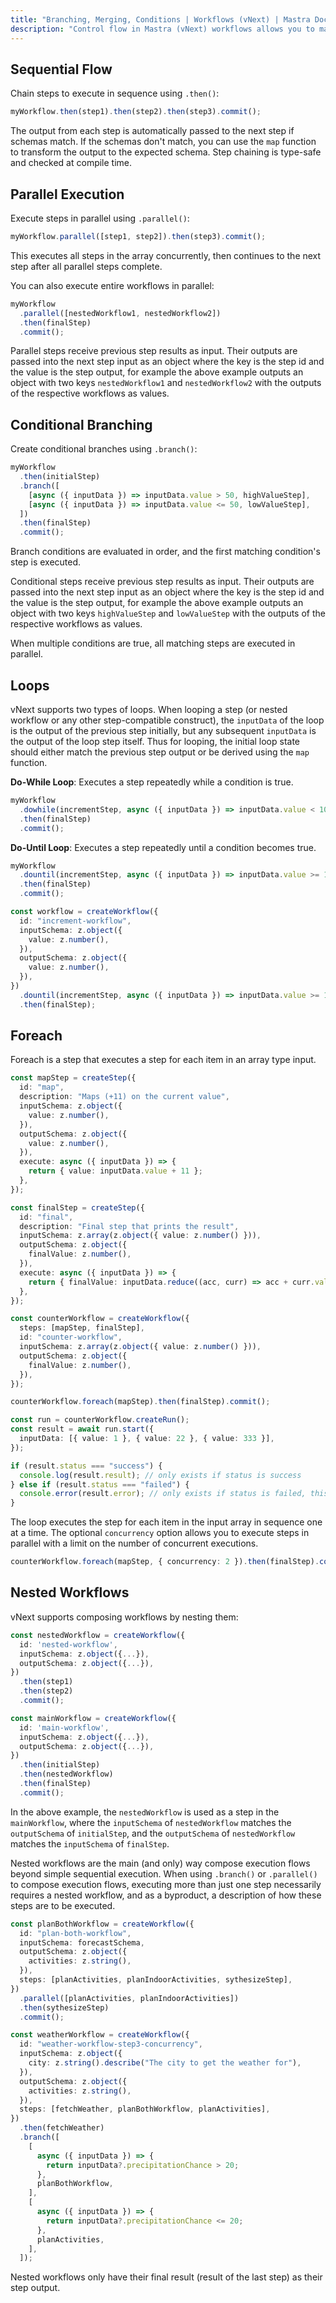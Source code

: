 ```yaml
---
title: "Branching, Merging, Conditions | Workflows (vNext) | Mastra Docs"
description: "Control flow in Mastra (vNext) workflows allows you to manage branching, merging, and conditions to construct workflows that meet your logic requirements."
---
```


## Sequential Flow

Chain steps to execute in sequence using `.then()`:

```typescript
myWorkflow.then(step1).then(step2).then(step3).commit();
```

The output from each step is automatically passed to the next step if schemas match. If the schemas don't match, you can use the `map` function to transform the output to the expected schema.
Step chaining is type-safe and checked at compile time.

## Parallel Execution

Execute steps in parallel using `.parallel()`:

```typescript
myWorkflow.parallel([step1, step2]).then(step3).commit();
```

This executes all steps in the array concurrently, then continues to the next step after all parallel steps complete.

You can also execute entire workflows in parallel:

```typescript
myWorkflow
  .parallel([nestedWorkflow1, nestedWorkflow2])
  .then(finalStep)
  .commit();
```

Parallel steps receive previous step results as input. Their outputs are passed into the next step input as an object where the key is the step id and the value is the step output, for example the above example outputs an object with two keys `nestedWorkflow1` and `nestedWorkflow2` with the outputs of the respective workflows as values.

## Conditional Branching

Create conditional branches using `.branch()`:

```typescript
myWorkflow
  .then(initialStep)
  .branch([
    [async ({ inputData }) => inputData.value > 50, highValueStep],
    [async ({ inputData }) => inputData.value <= 50, lowValueStep],
  ])
  .then(finalStep)
  .commit();
```

Branch conditions are evaluated in order, and the first matching condition's step is executed.

Conditional steps receive previous step results as input. Their outputs are passed into the next step input as an object where the key is the step id and the value is the step output, for example the above example outputs an object with two keys `highValueStep` and `lowValueStep` with the outputs of the respective workflows as values.

When multiple conditions are true, all matching steps are executed in parallel.

## Loops

vNext supports two types of loops. When looping a step (or nested workflow or any other step-compatible construct), the `inputData` of the loop is the output of the previous step initially, but any subsequent `inputData` is the output of the loop step itself. Thus for looping, the initial loop state should either match the previous step output or be derived using the `map` function.

**Do-While Loop**: Executes a step repeatedly while a condition is true.

```typescript
myWorkflow
  .dowhile(incrementStep, async ({ inputData }) => inputData.value < 10)
  .then(finalStep)
  .commit();
```

**Do-Until Loop**: Executes a step repeatedly until a condition becomes true.

```typescript
myWorkflow
  .dountil(incrementStep, async ({ inputData }) => inputData.value >= 10)
  .then(finalStep)
  .commit();
```

```typescript
const workflow = createWorkflow({
  id: "increment-workflow",
  inputSchema: z.object({
    value: z.number(),
  }),
  outputSchema: z.object({
    value: z.number(),
  }),
})
  .dountil(incrementStep, async ({ inputData }) => inputData.value >= 10)
  .then(finalStep);
```

## Foreach

Foreach is a step that executes a step for each item in an array type input.

```typescript
const mapStep = createStep({
  id: "map",
  description: "Maps (+11) on the current value",
  inputSchema: z.object({
    value: z.number(),
  }),
  outputSchema: z.object({
    value: z.number(),
  }),
  execute: async ({ inputData }) => {
    return { value: inputData.value + 11 };
  },
});

const finalStep = createStep({
  id: "final",
  description: "Final step that prints the result",
  inputSchema: z.array(z.object({ value: z.number() })),
  outputSchema: z.object({
    finalValue: z.number(),
  }),
  execute: async ({ inputData }) => {
    return { finalValue: inputData.reduce((acc, curr) => acc + curr.value, 0) };
  },
});

const counterWorkflow = createWorkflow({
  steps: [mapStep, finalStep],
  id: "counter-workflow",
  inputSchema: z.array(z.object({ value: z.number() })),
  outputSchema: z.object({
    finalValue: z.number(),
  }),
});

counterWorkflow.foreach(mapStep).then(finalStep).commit();

const run = counterWorkflow.createRun();
const result = await run.start({
  inputData: [{ value: 1 }, { value: 22 }, { value: 333 }],
});

if (result.status === "success") {
  console.log(result.result); // only exists if status is success
} else if (result.status === "failed") {
  console.error(result.error); // only exists if status is failed, this is an instance of Error
}
```

The loop executes the step for each item in the input array in sequence one at a time. The optional `concurrency` option allows you to execute steps in parallel with a limit on the number of concurrent executions.

```typescript
counterWorkflow.foreach(mapStep, { concurrency: 2 }).then(finalStep).commit();
```

## Nested Workflows

vNext supports composing workflows by nesting them:

```typescript
const nestedWorkflow = createWorkflow({
  id: 'nested-workflow',
  inputSchema: z.object({...}),
  outputSchema: z.object({...}),
})
  .then(step1)
  .then(step2)
  .commit();

const mainWorkflow = createWorkflow({
  id: 'main-workflow',
  inputSchema: z.object({...}),
  outputSchema: z.object({...}),
})
  .then(initialStep)
  .then(nestedWorkflow)
  .then(finalStep)
  .commit();
```

In the above example, the `nestedWorkflow` is used as a step in the `mainWorkflow`, where the `inputSchema` of `nestedWorkflow` matches the `outputSchema` of `initialStep`, and the `outputSchema` of `nestedWorkflow` matches the `inputSchema` of `finalStep`.

Nested workflows are the main (and only) way compose execution flows beyond simple sequential execution. When using `.branch()` or `.parallel()` to compose execution flows, executing more than just one step necessarily requires a nested workflow, and as a byproduct, a description of how these steps are to be executed.

```typescript
const planBothWorkflow = createWorkflow({
  id: "plan-both-workflow",
  inputSchema: forecastSchema,
  outputSchema: z.object({
    activities: z.string(),
  }),
  steps: [planActivities, planIndoorActivities, sythesizeStep],
})
  .parallel([planActivities, planIndoorActivities])
  .then(sythesizeStep)
  .commit();

const weatherWorkflow = createWorkflow({
  id: "weather-workflow-step3-concurrency",
  inputSchema: z.object({
    city: z.string().describe("The city to get the weather for"),
  }),
  outputSchema: z.object({
    activities: z.string(),
  }),
  steps: [fetchWeather, planBothWorkflow, planActivities],
})
  .then(fetchWeather)
  .branch([
    [
      async ({ inputData }) => {
        return inputData?.precipitationChance > 20;
      },
      planBothWorkflow,
    ],
    [
      async ({ inputData }) => {
        return inputData?.precipitationChance <= 20;
      },
      planActivities,
    ],
  ]);
```

Nested workflows only have their final result (result of the last step) as their step output.
